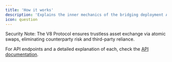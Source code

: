 ```yaml
---
title: 'How it works'
description: 'Explains the inner mechanics of the bridging deployment API'
icon: question
---
```



<HowItWorksSnippet />

<Note>
  Security Note: The V8 Protocol ensures trustless asset exchange via atomic swaps, eliminating counterparty risk and third-party reliance.
</Note>

For API endpoints and a detailed explanation of each, check the [API documentation](/api-reference).